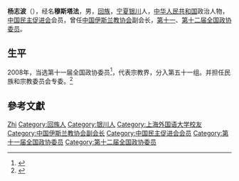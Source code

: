 '''杨志波'''（{{bd|1954年|8月|}}），经名'''穆斯塔法'''，男，[[回族|回族]]，[[宁夏|宁夏]][[银川|银川]]人，[[中华人民共和国|中华人民共和国]]政治人物，[[中国民主促进会|中国民主促进会]]会员，曾任[[中国伊斯兰教协会|中国伊斯兰教协会]]副会长，[[第十一届全国政协委员|第十一]]、[[第十二届全国政协委员|第十二届全国政协委员]]。

== 生平 ==
2008年，当选第十一届全国政协委员<ref>{{cite news|title=第十一届全国政协委员名单|url=http://www.indaa.com.cn/zt/2009qglh/zxzs/200903/t20090303_127573.html|accessdate=2013-04-09|newspaper=新华社北京1月25日电 中国人民政治协商会议第十一届全国委员会委员名单(共2237人，2008年1月25日政协第十届全国委员会常务委员会第二十次会议通过)|date=2008年1月25日|deadurl=yes|archiveurl=https://web.archive.org/web/20130928014403/http://www.indaa.com.cn/zt/2009qglh/zxzs/200903/t20090303_127573.html|archivedate=2013年9月28日|df=}}</ref>，代表宗教界，分入第五十一组。并担任民族和宗教委员会专委。<ref>{{cite news|title=全国政协信息-杨志波|url=http://www.cppcc.gov.cn/CMS/wylibary/showJcwyxtInfoWylibary.action?tabJcwyxt.guid=11W0018200&wytype=wjwy|accessdate=2013-04-11|newspaper=全国政协委员会|archive-date=2019-08-29|archive-url=https://web.archive.org/web/20190829091512/http://www.cppcc.gov.cn/CMS/wylibary/showJcwyxtInfoWylibary.action?tabJcwyxt.guid=11W0018200&wytype=wjwy|dead-url=no}}</ref>

== 參考文獻 ==
{{reflist}}

{{中国政治人物小作品}}
{{Navboxes 
| title  = 杨志波在[[中国伊斯兰教协会|中国伊斯兰教协会]]的职务
| list1  =
{{中国伊斯兰教协会第八届委员会}}
{{中国伊斯兰教协会第九届委员会}}
{{中国伊斯兰教协会第十届委员会}}
}}

{{Authority control}}
{{DEFAULTSORT:Yang杨}}
[[Category:杨姓|Zhi]]
[[Category:回族人|Category:回族人]]
[[Category:银川人|Category:银川人]]
[[Category:上海外国语大学校友|Category:上海外国语大学校友]]
[[Category:中国伊斯兰教协会副会长|Category:中国伊斯兰教协会副会长]]
[[Category:中国民主促进会会员|Category:中国民主促进会会员]]
[[Category:第十一届全国政协委员|Category:第十一届全国政协委员]]
[[Category:第十二届全国政协委员|Category:第十二届全国政协委员]]